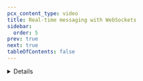 ```yaml
---
pcx_content_type: video
title: Real-time messaging with WebSockets
sidebar:
  order: 5
prev: true
next: true
tableOfContents: false
---
```



<Stream
	videoId="a02e5f9e58999d96c3ec9dbb0efb9707"
	videoTitle="Real-time messaging with WebSockets"
	thumbnailStartTime="2.5s"
/>

<Details header="Video series" >

<DirectoryListing folder="durable-objects/get-started/video-series" />

</Details>
